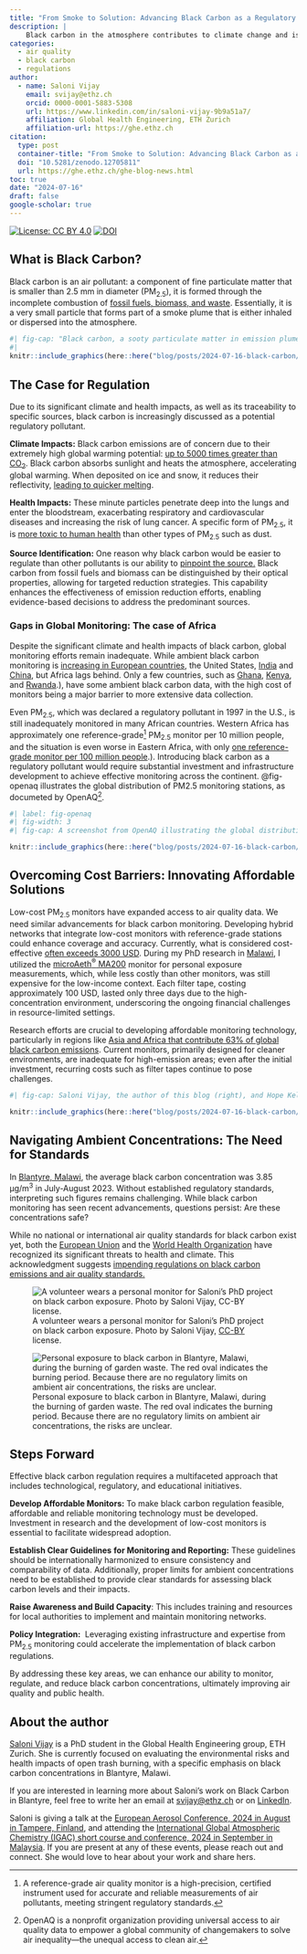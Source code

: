 ```yaml
---
title: "From Smoke to Solution: Advancing Black Carbon as a Regulatory Pollutant"
description: |
    Black carbon in the atmosphere contributes to climate change and is a known carcinogen. Yet, this pollutant remains largely unmonitored and unregulated. Despite its dangers, there are no guidelines on safe levels of black carbon in the air we breathe. It’s time to focus on establishing effective regulations to monitor and control black carbon concentrations in the atmosphere.
categories:
  - air quality
  - black carbon
  - regulations
author:
  - name: Saloni Vijay
    email: svijay@ethz.ch
    orcid: 0000-0001-5883-5308
    url: https://www.linkedin.com/in/saloni-vijay-9b9a51a7/
    affiliation: Global Health Engineering, ETH Zurich
    affiliation-url: https://ghe.ethz.ch
citation:
  type: post
  container-title: "From Smoke to Solution: Advancing Black Carbon as a Regulatory Pollutant"
  doi: "10.5281/zenodo.12705811"
  url: https://ghe.ethz.ch/ghe-blog-news.html
toc: true
date: "2024-07-16"
draft: false
google-scholar: true
---
```


<!-- badges: start -->
[![License: CC BY
4.0](https://img.shields.io/badge/License-CC_BY_4.0-lightgreen.svg)](https://creativecommons.org/licenses/by/4.0/)
[![DOI](https://zenodo.org/badge/DOI/10.5281/zenodo.12705811.svg)](https://doi.org/10.5281/zenodo.12705811)
<!-- badges: end -->

## What is Black Carbon?

Black carbon is an air pollutant: a component of fine particulate matter that is smaller than 2.5 mm in diameter (PM~2.5~), it is formed through the incomplete combustion of [fossil fuels, biomass, and waste](https://www.ccacoalition.org/short-lived-climate-pollutants/black-carbon). Essentially, it is a very small particle that forms part of a smoke plume that is either inhaled or dispersed into the atmosphere.

```r
#| fig-cap: "Black carbon, a sooty particulate matter in emission plumes. Photo by [Thijs Stoop](https://unsplash.com/photos/white-smoke-A_AQxGz9z5I) on [Unsplash](https://unsplash.com/)."
#| 
knitr::include_graphics(here::here("blog/posts/2024-07-16-black-carbon/img/thijs-stoop-A_AQxGz9z5I-unsplash.jpg"))
```

## The Case for Regulation

Due to its significant climate and health impacts, as well as its traceability to specific sources, black carbon is increasingly discussed as a potential regulatory pollutant.

**Climate Impacts:** Black carbon emissions are of concern due to their extremely high global warming potential: [up to 5000 times greater than CO~2~](https://en.wikipedia.org/wiki/Open_burning_of_waste). Black carbon absorbs sunlight and heats the atmosphere, accelerating global warming. When deposited on ice and snow, it reduces their reflectivity, [leading to quicker melting](https://www.ccacoalition.org/short-lived-climate-pollutants/black-carbon).

**Health Impacts:** These minute particles penetrate deep into the lungs and enter the bloodstream, exacerbating respiratory and cardiovascular diseases and increasing the risk of lung cancer. A specific form of PM~2.5~, it is [more toxic to human health](https://iris.who.int/bitstream/handle/10665/352615/9789289002653-eng.pdf?sequence=1) than other types of PM~2.5~ such as dust.

**Source Identification:** One reason why black carbon would be easier to regulate than other pollutants is our ability to [pinpoint the source.](https://iris.who.int/bitstream/handle/10665/352615/9789289002653-eng.pdf?sequence=1) Black carbon from fossil fuels and biomass can be distinguished by their optical properties, allowing for targeted reduction strategies. This capability enhances the effectiveness of emission reduction efforts, enabling evidence-based decisions to address the predominant sources.

### **Gaps in Global Monitoring: The case of Africa**

Despite the significant climate and health impacts of black carbon, global monitoring efforts remain inadequate. While ambient black carbon monitoring is [increasing in European countries](https://www.clarity.io/blog/air-quality-measurements-series-black-carbon), the United States, [India](https://mausam.imd.gov.in/imd_latest/contents/environmental-monitoring-services.php) and [China](https://www.mdpi.com/2073-4433/11/7/684), but Africa lags behind. Only a few countries, such as [Ghana](https://www.sciencedirect.com/science/article/pii/S0048969723011981), [Kenya](https://www.nature.com/articles/s43247-022-00400-1), and [Rwanda](https://www.sciencedirect.com/science/article/abs/pii/S2212095522002309#:~:text=Only%20two%20studies%20of%20BC,et%20al.%2C%202020).), have some ambient black carbon data, with the high cost of monitors being a major barrier to more extensive data collection.

Even PM~2.5~, which was declared a regulatory pollutant in 1997 in the U.S., is still inadequately monitored in many African countries. Western Africa has approximately one reference-grade[^1] PM~2.5~ monitor per 10 million people, and the situation is even worse in Eastern Africa, with only [one reference-grade monitor per 100 million people](https://scielo.org.za/scielo.php?script=sci_arttext&pid=S2410-972X2021000100009#:~:text=In%20Western%20Africa%2C%20there%20is,et%20al.%2C%202020).). Introducing black carbon as a regulatory pollutant would require substantial investment and infrastructure development to achieve effective monitoring across the continent. @fig-openaq illustrates the global distribution of PM2.5 monitoring stations, as documeted by OpenAQ[^2].

[^1]: A reference-grade air quality monitor is a high-precision, certified instrument used for accurate and reliable measurements of air pollutants, meeting stringent regulatory standards.

[^2]: OpenAQ is a nonprofit organization providing universal access to air quality data to empower a global community of changemakers to solve air inequality—the unequal access to clean air.

```r
#| label: fig-openaq
#| fig-width: 3
#| fig-cap: A screenshot from OpenAQ illustrating the global distribution of PM2.5 monitoring stations. 

knitr::include_graphics(here::here("blog/posts/2024-07-16-black-carbon/img/screenshot-openaq.png"))

```

## Overcoming Cost Barriers: Innovating Affordable Solutions

Low-cost PM~2.5~ monitors have expanded access to air quality data. We need similar advancements for black carbon monitoring. Developing hybrid networks that integrate low-cost monitors with reference-grade stations could enhance coverage and accuracy. Currently, what is considered cost-effective [often exceeds 3000 USD](https://metone.com/introducing-the-groundbreaking-c-12-portable-carbon-monitor-making-carbon-measurements-accessible-worldwide/). During my PhD research in [Malawi](https://en.wikipedia.org/wiki/Malawi), I utilized the [microAeth^®^ MA200](https://aethlabs.com/microaeth/ma200/overview) monitor for personal exposure measurements, which, while less costly than other monitors, was still expensive for the low-income context. Each filter tape, costing approximately 100 USD, lasted only three days due to the high-concentration environment, underscoring the ongoing financial challenges in resource-limited settings.

Research efforts are crucial to developing affordable monitoring technology, particularly in regions like [Asia and Africa that contribute 63% of global black carbon emissions](https://www.clarity.io/blog/air-quality-measurements-series-black-carbon#:~:text=More%20than%2075%25%20of%20global,lack%20comprehensive%20air%20quality%20regulations.). Current monitors, primarily designed for cleaner environments, are inadequate for high-emission areas; even after the initial investment, recurring costs such as filter tapes continue to pose challenges.

```r
#| fig-cap: Saloni Vijay, the author of this blog (right), and Hope Kelvin Chilunga (left), a collaborator of the GHE group, setting up an experiment to monitor black carbon emissions from cooking with solid biofuels in Blantyre, Malawi. Photo by Saloni Vijay, [CC-BY](https://creativecommons.org/licenses/by/4.0/deed.en) license.

knitr::include_graphics(here::here("blog/posts/2024-07-16-black-carbon/img/measuring-air-quality.jpg"))

```

## Navigating Ambient Concentrations: The Need for Standards

In [Blantyre, Malawi](https://visitmalawi.mw/index.php/blantyre-city/), the average black carbon concentration was 3.85 μg/m^3^ in July-August 2023. Without established regulatory standards, interpreting such figures remains challenging. While black carbon monitoring has seen recent advancements, questions persist: Are these concentrations safe?

While no national or international air quality standards for black carbon exist yet, both the [European Union](https://fpi.ec.europa.eu/news/eu-action-sheds-light-black-carbon-emissions-2019-08-27_en) and the [World Health Organization](https://iris.who.int/bitstream/handle/10665/352615/9789289002653-eng.pdf?sequence=1) have recognized its significant threats to health and climate. This acknowledgment suggests [impending regulations on black carbon emissions and air quality standards.](https://en.ilmatieteenlaitos.fi/tiedote/5ePGJSjeZo1t5qvIjQO992)

::: {layout="[9,-1,16]" layout-valign="bottom"}
![A volunteer wears a personal monitor for Saloni's PhD project on black carbon exposure. Photo by Saloni Vijay, [CC-BY](https://creativecommons.org/licenses/by/4.0/deed.en) license.](img/personal-monitor.jpg)

![Personal exposure to black carbon in Blantyre, Malawi, during the burning of garden waste. The red oval indicates the burning period. Because there are no regulatory limits on ambient air concentrations, the risks are unclear.](img/plot-measurements.png)
:::

## Steps Forward

Effective black carbon regulation requires a multifaceted approach that includes technological, regulatory, and educational initiatives.

**Develop Affordable Monitors:** To make black carbon regulation feasible, affordable and reliable monitoring technology must be developed. Investment in research and the development of low-cost monitors is essential to facilitate widespread adoption.

**Establish Clear Guidelines** **for Monitoring and Reporting:** These guidelines should be internationally harmonized to ensure consistency and comparability of data. Additionally, proper limits for ambient concentrations need to be established to provide clear standards for assessing black carbon levels and their impacts.

**Raise Awareness and Build Capacity**: This includes training and resources for local authorities to implement and maintain monitoring networks.

**Policy Integration:**  Leveraging existing infrastructure and expertise from PM~2.5~ monitoring could accelerate the implementation of black carbon regulations.

By addressing these key areas, we can enhance our ability to monitor, regulate, and reduce black carbon concentrations, ultimately improving air quality and public health.

## About the author

[Saloni Vijay](https://www.linkedin.com/in/saloni-vijay-9b9a51a7/) is a PhD student in the Global Health Engineering group, ETH Zurich. She is currently focused on evaluating the environmental risks and health impacts of open trash burning, with a specific emphasis on black carbon concentrations in Blantyre, Malawi.

If you are interested in learning more about Saloni’s work on Black Carbon in Blantyre, feel free to write her an email at [svijay\@ethz.ch](mailto:svijay@ethz.ch) or on [LinkedIn](https://www.linkedin.com/in/saloni-vijay-9b9a51a7/).

Saloni is giving a talk at the [European Aerosol Conference, 2024 in August in Tampere, Finland](https://www.eac2024.fi/), and attending the [International Global Atmospheric Chemistry (IGAC) short course and conference, 2024 in September in Malaysia](https://icacgp-igac2024.com/). If you are present at any of these events, please reach out and connect. She would love to hear about your work and share hers.
